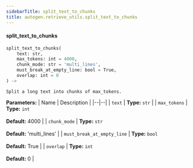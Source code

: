 ```yaml
---
sidebarTitle: split_text_to_chunks
title: autogen.retrieve_utils.split_text_to_chunks
---
```


<code class="doc-symbol doc-symbol-heading doc-symbol-function"></code>
#### split_text_to_chunks
<a href="#autogen.retrieve_utils..split_text_to_chunks" class="headerlink" title="Permanent link"></a>

```python
split_text_to_chunks(
    text: str,
    max_tokens: int = 4000,
    chunk_mode: str = 'multi_lines',
    must_break_at_empty_line: bool = True,
    overlap: int = 0
) -> 
```

    Split a long text into chunks of max_tokens.

<b>Parameters:</b>
| Name | Description |
|--|--|
| `text` | **Type:** `str` |
| `max_tokens` | **Type:** `int`<br/><br/>**Default:** 4000 |
| `chunk_mode` | **Type:** `str`<br/><br/>**Default:** 'multi_lines' |
| `must_break_at_empty_line` | **Type:** `bool`<br/><br/>**Default:** True |
| `overlap` | **Type:** `int`<br/><br/>**Default:** 0 |

<br />